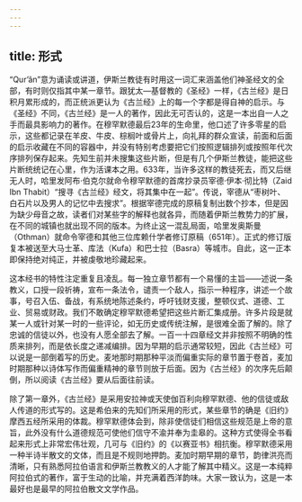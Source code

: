 ```yaml
---
---
---
```

title: 形式
---




“Qur’ân”意为诵读或讲道，伊斯兰教徒有时用这一词汇来涵盖他们神圣经文的全部，有时则仅指其中某一章节。跟犹太—基督教的《圣经》一样，《古兰经》是日积月累形成的，而正统派更认为《古兰经》上的每一个字都是得自神的启示。与《圣经》不同，《古兰经》是一人的著作，因此无可否认的，这是一本出自一人之手而最具影响力的著作。在穆罕默德最后23年的生命里，他口述了许多零星的启示，这些都记录在羊皮、牛皮、棕榈叶或骨片上，向礼拜的群众宣读，前面和后面的启示收藏在不同的容器中，并没有特别考虑要把它们按照逻辑排列或按照年代次序排列保存起来。先知生前并未搜集这些片断，但是有几个伊斯兰教徒，能把这些片断统统记在心里，作为活课本之用。633年，当许多这样的教徒死去，而又后继无人时，哈里发阿布·伯克尔就命令穆罕默德的首席抄录员宰德·伊本·彻比特（Zaid Ibn Thabit）“搜寻《古兰经》经文，将其集中在一起”。传说，宰德从“枣树叶、白石片以及男人的记忆中去搜求”。根据宰德完成的原稿复制出数个抄本，但是因为缺少母音之故，读者们对某些字的解释也就各异，而随着伊斯兰教势力的扩展，在不同的城镇也就出现不同的版本。为终止这一混乱局面，哈里发奥斯曼（Othman）就命令宰德和其他三位库赖什学者修订原稿（651年）。正式的修订版复本被送至大马士革、库法（Kufa）和巴士拉（Basra）等城市。自此，这一正本即保持绝对纯正，并被虔敬地珍藏起来。

这本经书的特性注定重复且凌乱。每一独立章节都有一个易懂的主旨——述说一条教义，口授一段祈祷，宣布一条法令，谴责一个敌人，指示一种程序，讲述一个故事，号召入伍、备战，有系统地陈述条约，呼吁钱财支援，整顿仪式、道德、工业、贸易或财政。我们不敢确定穆罕默德希望把这些片断汇集成册。许多片段是就某一人或针对某一时的一些评论，如无历史或传统注解，是很难全面了解的。除了忠诚的信徒以外，也没有人愿全部去了解。一百一十四章经文并非按照不明确的性质来排列，而是依长度之递减编排。因为早期的启示通常较短，因此《古兰经》可以说是一部倒着写的历史。麦地那时期那种平淡而偏重实际的章节置于卷首，麦加时期那种以诗体写作而偏重精神的章节则放于后面。因为《古兰经》的次序先后颠倒，所以阅读《古兰经》要从后面往前读。

除了第一章外，《古兰经》是采用安拉神或天使伽百利向穆罕默德、他的信徒或敌人传道的形式写的。这是希伯来的先知们所采用的形式，某些章节的确是《旧约》摩西五经所采用的体裁。穆罕默德体会到，除非使信徒们相信这些规范是上帝的意旨，此外没有什么道德规范可使他们信守不渝并奉为圭皋的。这种方式使得全书看起来形式上非常宏伟壮观，几可与《旧约》的《以赛亚书》相抗衡。穆罕默德采用一种半诗半散文的文体，而且是不规则地押韵。麦加时期早期的章节，韵律洪亮而清晰，只有熟悉阿拉伯语言和伊斯兰教教义的人才能了解其中精义。这是一本纯粹阿拉伯式的著作，富于生动的比喻，并充满着西洋韵味。大家一致认为，这是一本最好也是最早的阿拉伯散文文学作品。